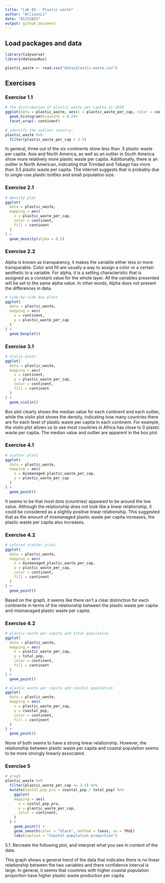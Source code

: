 ```yaml
---
title: "Lab 02 - Plastic waste"
author: "AllisonLi"
date: "01252025"
output: github_document
---
```


## Load packages and data

```r
library(tidyverse)
library(datasauRus) 
```

```r
plastic_waste <- read.csv("data/plastic-waste.csv")
```

## Exercises

### Exercise 1.1

```r
# the distribution of plastic waste per capita in 2010
ggplot(data = plastic_waste, aes(x = plastic_waste_per_cap, color = continent, fill = continent)) +
  geom_histogram(binwidth = 0.2)+
  facet_wrap(~ continent)
 
# identify the outlier country: 
plastic_waste %>%
  filter(plastic_waste_per_cap > 3.5)
```

In general, three out of the six continents show less than .5 plastic waste per capita. Asia and North America, as well as an outlier in South America show more relatively more plastic waste per capita. Additionally, there is an outlier in North American, indicating that Trinidad and Tobago has more than 3.5 plastic waste per capita. The internet suggests that is probably due to single-use plastic bottles and small population size. 

### Exercise 2.1
```r
# density plot
ggplot(
  data = plastic_waste,
  mapping = aes(
    x = plastic_waste_per_cap,
    color = continent,
    fill = continent
  )
) +
  geom_density(alpha = 0.5)
```

### Exercise 2.2
Alpha is known as transparency, it makes the variable either less or more transparable. Color and fill are usually a way to assign a color or a certain aesthetic to a variable. For alpha, it is a setting characteristic that is assigned as a constant value for the whole layer. All the variables presented will be set to the same alpha value. In other words, Alpha does not present the differences in data. 

```r
# side-by-side box plots
ggplot(
  data = plastic_waste,
  mapping = aes(
    x = continent,
    y = plastic_waste_per_cap
  )
) +
  geom_boxplot()
```

### Exercise 3.1

```r
# Violin plots
ggplot(
  data = plastic_waste,
  mapping = aes(
    x = continent,
    y = plastic_waste_per_cap,
    color = continent,
    fill = continent
  )
) +
  geom_violin()
```

Box plot clearly shows the median value for each continent and each outlier, while the violin plot shows the density, indicating how many countries there are for each level of plastic waste per capita in each continent. For example, the violin plot allows us to see most countries in Africa has close to 0 plastic waste per capita. The median value and outlier are apparent in the box plot. 

### Exercise 4.1

```r
# scatter plots
ggplot(
  data = plastic_waste,
  mapping = aes(
    x = mismanaged_plastic_waste_per_cap,
    y = plastic_waste_per_cap
  )
) +
  geom_point()
```

It seems to be that most dots (countries) appeared to be around the low value. Although the relationship does not look like a linear relationship, it could be considered as a slightly positive linear relationship. This suggested that as the amount of mismanaged plastic waste per capita increases, the plastic waste per capita also increases. 

### Exercise 4.2

```r
# colored scatter plots
ggplot(
  data = plastic_waste,
  mapping = aes(
    x = mismanaged_plastic_waste_per_cap,
    y = plastic_waste_per_cap,
    color = continent,
    fill = continent
  )
) +
  geom_point()
```

Based on the graph, it seems like there isn't a clear distinction for each continente in terms of the relationship between the plastic waste per capita and mismanaged plastic waste per capita. 

### Exercise 4.2

```r
# plastic waste per capita and total population
ggplot(
  data = plastic_waste,
  mapping = aes(
    x = plastic_waste_per_cap,
    y = total_pop,
    color = continent,
    fill = continent
  )
) +
  geom_point()

# plastic waste per capita and coastal population
ggplot(
  data = plastic_waste,
  mapping = aes(
    x = plastic_waste_per_cap,
    y = coastal_pop,
    color = continent,
    fill = continent
  )
) +
  geom_point()
```

None of both seems to have a strong linear relationship. However, the relationship between plastic waste per capita and coastal population seems to be more strongly linearly associated. 

### Exercise 5

```r
# graph
plastic_waste %>%
  filter(plastic_waste_per_cap <= 3.5) %>%
  mutate(costal_pop_pro = coastal_pop / total_pop) %>%
    ggplot(
    mapping = aes(
      x = costal_pop_pro,
      y = plastic_waste_per_cap,
      color = continent,
    )
  ) +
    geom_point() +
    geom_smooth(color = "black", method = loess, se = TRUE)
    labs(caption = "Coastal population proportion")

```

5.1. Recreate the following plot, and interpret what you see in context of the data.

This graph shows a general trend of the data that indicates there is no linear relationship between the two variables and there confidence interval is large. In general, it seems that countries with higher coastal population proportion have higher plastic waste production per capita.
